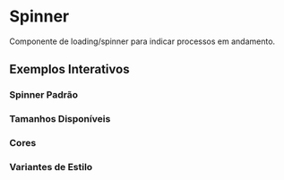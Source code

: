 
<Meta of={SpinnerStories} />

# Spinner

Componente de loading/spinner para indicar processos em andamento.

<Primary />

<Controls />

## Exemplos Interativos

### Spinner Padrão

<Canvas of={SpinnerStories.Default} />

### Tamanhos Disponíveis

<Canvas of={SpinnerStories.Sizes} />

### Cores

<Canvas of={SpinnerStories.Colors} />


### Variantes de Estilo

<Canvas of={SpinnerStories.Variants} />


